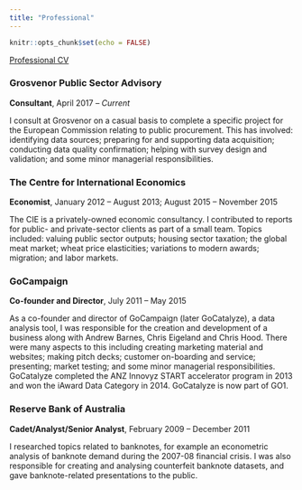 ```yaml
---
title: "Professional"
---
```


```r
knitr::opts_chunk$set(echo = FALSE)
```

[Professional CV](pdfs/2018-10-01-cv-professional-RohanAlexander.pdf)  


### Grosvenor Public Sector Advisory

**Consultant**,   April 2017 -- *Current*

I consult at Grosvenor on a casual basis to complete a specific project for the European Commission relating to public procurement. This has involved: identifying data sources; preparing for and supporting data acquisition; conducting data quality confirmation; helping with survey design and validation; and some minor managerial responsibilities.


### The Centre for International Economics
**Economist**, January 2012 -- August 2013; August 2015 -- November 2015

The CIE is a privately-owned economic consultancy. I contributed to reports for public- and private-sector clients as part of a small team. Topics included: valuing public sector outputs; housing sector taxation; the global meat market; wheat price elasticities; variations to modern awards; migration; and labor markets.


### GoCampaign
**Co-founder and Director**, July 2011 -- May 2015

As a co-founder and director of GoCampaign (later GoCatalyze), a data analysis tool, I was responsible for the creation and development of a business along with Andrew Barnes, Chris Eigeland and Chris Hood. There were many aspects to this including creating marketing material and websites; making pitch decks; customer on-boarding and service; presenting; market testing; and some minor managerial responsibilities. GoCatalyze completed the ANZ Innovyz START accelerator program in 2013 and won the iAward Data Category in 2014. GoCatalyze is now part of GO1. 


### Reserve Bank of Australia
**Cadet/Analyst/Senior Analyst**, February 2009 -- December 2011

I researched topics related to banknotes, for example an econometric analysis of banknote demand during the 2007-08 financial crisis. I was also responsible for creating and analysing counterfeit banknote datasets, and gave banknote-related presentations to the public.